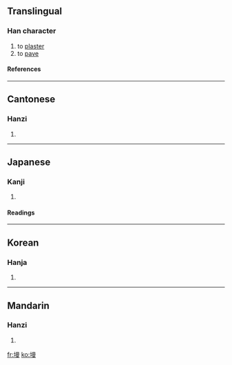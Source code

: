 ==Translingual==
===Han character===
{{Han char|rn=32|rad=土|as=11|sn=14|four=4614<sub>7</sub>|canj=土日田水 (GAWE)}}
# to [[plaster]]
# to [[pave]]
====References====
{{Han ref|kx=0237.130|dkj=05405|dj=0475.200|hdz=10480.050|uh=5881|ud=22657|bh=E15B|bd=57691}}
----
==Cantonese==
===Hanzi===
{{yue-hanzi|jyut=|y=maan6}}
# {{defn|Cantonese}}
----
==Japanese==
===Kanji===
{{ja-kanji|grade=|rs=土11}}
# {{defn|Japanese}} 
====Readings====
{{ja-readings|on=[[ばん]] (ban), [[まん]] (man)|kun=[[こて]] (kote)}}
----
==Korean==
===Hanja===
{{ko-hanja|hangeul=만|rv=man|mr=man}}
# {{defn|Korean}}
----
==Mandarin==
===Hanzi===
{{cmn-hanzi|pin=[[màn]] (man4)|wg=man<sup>4</sup>}}
# {{defn|Mandarin}}

[[fr:墁]]
[[ko:墁]]